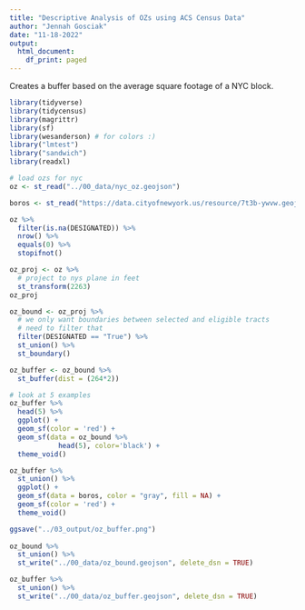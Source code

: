 ```yaml
---
title: "Descriptive Analysis of OZs using ACS Census Data"
author: "Jennah Gosciak"
date: "11-18-2022"
output:
  html_document:
    df_print: paged
---
```


Creates a buffer based on the average square footage of a NYC block.

```r
library(tidyverse)
library(tidycensus)
library(magrittr)
library(sf)
library(wesanderson) # for colors :)
library("lmtest")
library("sandwich")
library(readxl)
```
```r
# load ozs for nyc
oz <- st_read("../00_data/nyc_oz.geojson")

boros <- st_read("https://data.cityofnewyork.us/resource/7t3b-ywvw.geojson")

oz %>%
  filter(is.na(DESIGNATED)) %>%
  nrow() %>%
  equals(0) %>%
  stopifnot()

oz_proj <- oz %>%
  # project to nys plane in feet
  st_transform(2263)
oz_proj

oz_bound <- oz_proj %>% 
  # we only want boundaries between selected and eligible tracts
  # need to filter that
  filter(DESIGNATED == "True") %>%
  st_union() %>% 
  st_boundary() 

oz_buffer <- oz_bound %>% 
  st_buffer(dist = (264*2)) 

# look at 5 examples
oz_buffer %>% 
  head(5) %>% 
  ggplot() +
  geom_sf(color = 'red') +
  geom_sf(data = oz_bound %>% 
            head(5), color='black') +
  theme_void()

oz_buffer %>% 
  st_union() %>% 
  ggplot() +
  geom_sf(data = boros, color = "gray", fill = NA) +
  geom_sf(color = 'red') +
  theme_void()

ggsave("../03_output/oz_buffer.png")
  
oz_bound %>% 
  st_union() %>% 
  st_write("../00_data/oz_bound.geojson", delete_dsn = TRUE)

oz_buffer %>% 
  st_union() %>% 
  st_write("../00_data/oz_buffer.geojson", delete_dsn = TRUE)
```





